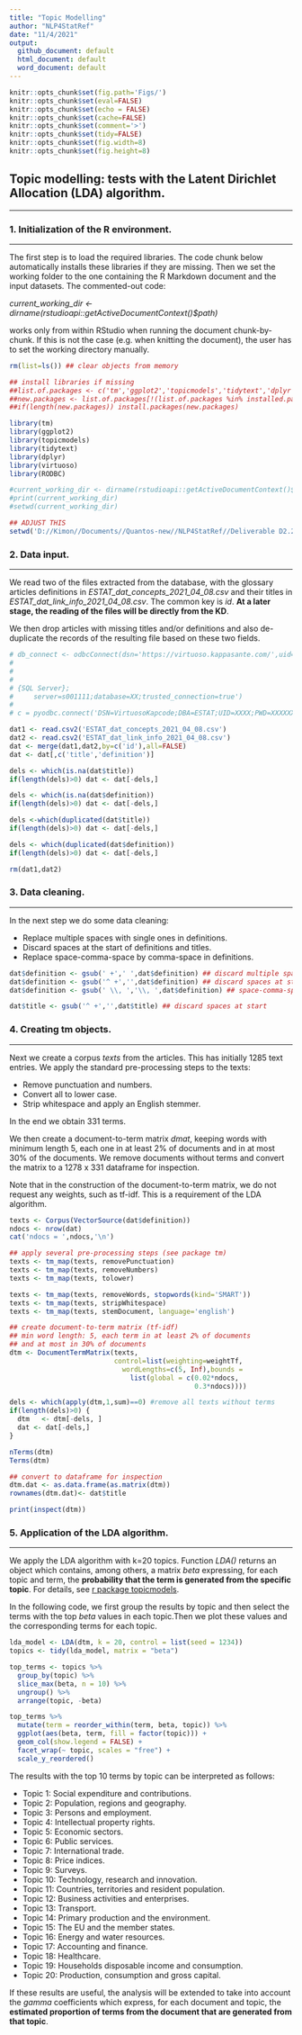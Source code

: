 ---
title: "Topic Modelling"
author: "NLP4StatRef"
date: "11/4/2021"
output:
  github_document: default
  html_document: default
  word_document: default
---

```{r setup, include=FALSE}

knitr::opts_chunk$set(fig.path='Figs/')
knitr::opts_chunk$set(eval=FALSE)
knitr::opts_chunk$set(echo = FALSE)
knitr::opts_chunk$set(cache=FALSE)
knitr::opts_chunk$set(comment='>')
knitr::opts_chunk$set(tidy=FALSE)
knitr::opts_chunk$set(fig.width=8)
knitr::opts_chunk$set(fig.height=8)
```

## Topic modelling: tests with the  Latent Dirichlet Allocation (LDA) algorithm.
***

### 1. Initialization of the R environment.
***
The first step is to load the required libraries. The code chunk below automatically installs these libraries if they are missing. Then we set the working folder to the one containing the R Markdown document and the input datasets. The commented-out code: 

_current_working_dir <- dirname(rstudioapi::getActiveDocumentContext()$path)_ 

works only from within RStudio when running the document chunk-by-chunk. If this is not the case (e.g. when knitting the document), the user has to set the working directory manually.

```{r, eval=TRUE, echo=TRUE, message=FALSE, warning=FALSE}

rm(list=ls()) ## clear objects from memory

## install libraries if missing
##list.of.packages <- c('tm','ggplot2','topicmodels','tidytext','dplyr','virtuoso','RODBC')
##new.packages <- list.of.packages[!(list.of.packages %in% installed.packages()[,"Package"])]
##if(length(new.packages)) install.packages(new.packages)

library(tm)
library(ggplot2)
library(topicmodels)
library(tidytext)
library(dplyr)
library(virtuoso)
library(RODBC)

#current_working_dir <- dirname(rstudioapi::getActiveDocumentContext()$path)
#print(current_working_dir)
#setwd(current_working_dir)

## ADJUST THIS 
setwd('D://Kimon//Documents//Quantos-new//NLP4StatRef//Deliverable D2.2')

```

### 2. Data input.
***

We read two of the files extracted from the database, with the glossary articles definitions in _ESTAT_dat_concepts_2021_04_08.csv_ and their titles in _ESTAT_dat_link_info_2021_04_08.csv_. The common key is _id_. **At a later stage, the reading of the files will be directly from the KD**. 

We then drop articles with missing titles and/or definitions and also de-duplicate the records of the resulting file based on these two fields.


```{r, eval=TRUE, echo=TRUE, message=TRUE, warning=TRUE}

# db_connect <- odbcConnect(dsn='https://virtuoso.kappasante.com/',uid='kimon',pwd='jjIJMFIZTWhxeEmX8u7K')
#                           
#                           
# 
# {SQL Server};
#     server=s001111;database=XX;trusted_connection=true')
# 
# c = pyodbc.connect('DSN=VirtuosoKapcode;DBA=ESTAT;UID=XXXX;PWD=XXXXXXXXXXXX')\n",

dat1 <- read.csv2('ESTAT_dat_concepts_2021_04_08.csv')
dat2 <- read.csv2('ESTAT_dat_link_info_2021_04_08.csv')
dat <- merge(dat1,dat2,by=c('id'),all=FALSE)
dat <- dat[,c('title','definition')]

dels <- which(is.na(dat$title))
if(length(dels)>0) dat <- dat[-dels,]

dels <- which(is.na(dat$definition))
if(length(dels)>0) dat <- dat[-dels,]

dels <-which(duplicated(dat$title))
if(length(dels)>0) dat <- dat[-dels,]

dels <- which(duplicated(dat$definition))
if(length(dels)>0) dat <- dat[-dels,]

rm(dat1,dat2)
```

### 3. Data cleaning.
***

In the next step we do some data cleaning: 

* Replace multiple spaces with single ones in definitions.
* Discard spaces at the start of definitions and titles. 
* Replace space-comma-space by comma-space in definitions.

```{r, eval=TRUE, echo=TRUE, message=TRUE, warning=TRUE}

dat$definition <- gsub(' +',' ',dat$definition) ## discard multiple spaces
dat$definition <- gsub('^ +','',dat$definition) ## discard spaces at start
dat$definition <- gsub(' \\, ','\\, ',dat$definition) ## space-comma-space -> comma-space

dat$title <- gsub('^ +','',dat$title) ## discard spaces at start

```

### 4. Creating tm objects.
***

Next we create a corpus _texts_ from the articles. This has initially 1285 text entries. We apply the standard pre-processing steps to the texts:

* Remove punctuation and numbers. 
* Convert all to lower case.
* Strip whitespace and apply an English stemmer.

In the end we obtain 331 terms. 

We then create a document-to-term matrix _dmat_, keeping words with minimum length 5, each one in at least 2% of documents and in at most 30% of the documents. We remove documents without terms and convert the matrix to a 1278 x 331 dataframe for inspection. 

Note that in the construction of the document-to-term matrix, we do not request any weights, such as tf-idf. This is a requirement of the LDA algorithm.



```{r,  eval=TRUE, echo=TRUE, message=TRUE, warning=FALSE}

texts <- Corpus(VectorSource(dat$definition))
ndocs <- nrow(dat)
cat('ndocs = ',ndocs,'\n')

## apply several pre-processing steps (see package tm)
texts <- tm_map(texts, removePunctuation) 
texts <- tm_map(texts, removeNumbers) 
texts <- tm_map(texts, tolower)

texts <- tm_map(texts, removeWords, stopwords(kind='SMART')) 
texts <- tm_map(texts, stripWhitespace) 
texts <- tm_map(texts, stemDocument, language='english')

## create document-to-term matrix (tf-idf)
## min word length: 5, each term in at least 2% of documents 
## and at most in 30% of documents
dtm <- DocumentTermMatrix(texts,
                          control=list(weighting=weightTf, 
                            wordLengths=c(5, Inf),bounds = 
                              list(global = c(0.02*ndocs,
                                              0.3*ndocs))))

dels <- which(apply(dtm,1,sum)==0) #remove all texts without terms 
if(length(dels)>0) {
  dtm   <- dtm[-dels, ]           
  dat <- dat[-dels,]
}

nTerms(dtm)
Terms(dtm)

## convert to dataframe for inspection
dtm.dat <- as.data.frame(as.matrix(dtm))
rownames(dtm.dat)<- dat$title

print(inspect(dtm))
```

### 5. Application of the LDA algorithm.
***

We apply the LDA algorithm with k=20 topics. Function _LDA()_ returns an object which contains, among others, a matrix _beta_ expressing, for each topic and term, the **probability that the term is generated from the specific topic**. For details, see [r package topicmodels](https://cran.r-project.org/web/packages/topicmodels/topicmodels.pdf). 

In the following code, we first group the results by topic and then select the terms with the top _beta_ values in each topic.Then we plot these values and the corresponding terms for each topic.

```{r,  eval=TRUE, echo=TRUE, message=TRUE, warning=TRUE, fig.keep='all'}

lda_model <- LDA(dtm, k = 20, control = list(seed = 1234))
topics <- tidy(lda_model, matrix = "beta")

top_terms <- topics %>%
  group_by(topic) %>%
  slice_max(beta, n = 10) %>% 
  ungroup() %>%
  arrange(topic, -beta)

top_terms %>%
  mutate(term = reorder_within(term, beta, topic)) %>%
  ggplot(aes(beta, term, fill = factor(topic))) +
  geom_col(show.legend = FALSE) +
  facet_wrap(~ topic, scales = "free") +
  scale_y_reordered()

```

The results with the top 10 terms by topic can be interpreted as follows: 

* Topic 1: Social expenditure and contributions.
* Topic 2: Population, regions and geography. 
* Topic 3: Persons and employment.
* Topic 4: Intellectual property rights. 
* Topic 5: Economic sectors.
* Topic 6: Public services.
* Topic 7: International trade.
* Topic 8: Price indices. 
* Topic 9: Surveys.
* Topic 10: Technology, research and innovation.
* Topic 11: Countries, territories and resident population.
* Topic 12: Business activities and enterprises.
* Topic 13: Transport. 
* Topic 14: Primary production and the environment.
* Topic 15: The EU and the member states.
* Topic 16: Energy and water resources.
* Topic 17: Accounting and finance.
* Topic 18: Healthcare.
* Topic 19: Households disposable income and consumption.
* Topic 20: Production, consumption and gross capital.

If these results are useful, the analysis will be extended to take into account the _gamma_ coefficients which express, for each document and topic, the **estimated proportion of terms from the document that are generated from that topic**.

